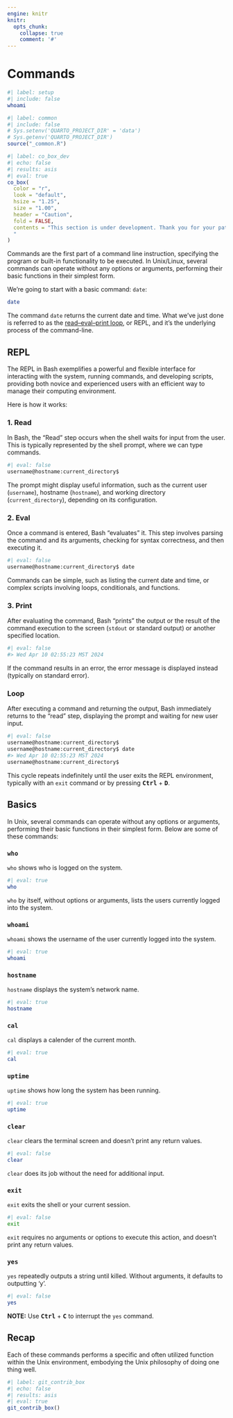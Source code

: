 ```yaml
---
engine: knitr
knitr:
  opts_chunk: 
    collapse: true
    comment: '#'
---
```


# Commands {#sec-commands}

```bash
#| label: setup
#| include: false
whoami
```


```r
#| label: common
#| include: false
# Sys.setenv('QUARTO_PROJECT_DIR' = 'data')
# Sys.getenv('QUARTO_PROJECT_DIR')
source("_common.R")
```


```r
#| label: co_box_dev
#| echo: false
#| results: asis
#| eval: true
co_box(
  color = "r",
  look = "default", 
  hsize = "1.25", 
  size = "1.00", 
  header = "Caution", 
  fold = FALSE,
  contents = "This section is under development. Thank you for your patience.
  "
)
```

Commands are the first part of a command line instruction, specifying the program or built-in functionality to be executed. In Unix/Linux, several commands can operate without any options or arguments, performing their basic functions in their simplest form.

We're going to start with a basic command: `date`:

```bash
date
```

The command `date` returns the current date and time. What we've just done is referred to as the [read–eval–print loop](https://www.computerhope.com/jargon/r/repl.htm), or REPL, and it's the underlying process of the command-line. 

## REPL

The REPL in Bash exemplifies a powerful and flexible interface for interacting with the system, running commands, and developing scripts, providing both novice and experienced users with an efficient way to manage their computing environment.

Here is how it works: 

### 1. Read

In Bash, the "Read" step occurs when the shell waits for input from the user. This is typically represented by the shell prompt, where we can type commands. 

```bash
#| eval: false
username@hostname:current_directory$
```

The prompt might display useful information, such as the current user (`username`), hostname (`hostname`), and working directory (`current_directory`), depending on its configuration.

### 2. Eval

Once a command is entered, Bash "evaluates" it. This step involves parsing the command and its arguments, checking for syntax correctness, and then executing it. 

```bash
#| eval: false
username@hostname:current_directory$ date
```

Commands can be simple, such as listing the current date and time, or complex scripts involving loops, conditionals, and functions.

### 3. Print

After evaluating the command, Bash "prints" the output or the result of the command execution to the screen (`stdout` or standard output) or another specified location. 

```bash
#| eval: false
#> Wed Apr 10 02:55:23 MST 2024
```

If the command results in an error, the error message is displayed instead (typically on standard error).

### Loop

After executing a command and returning the output, Bash immediately returns to the "read" step, displaying the prompt and waiting for new user input. 

```bash
#| eval: false
username@hostname:current_directory$
username@hostname:current_directory$ date
#> Wed Apr 10 02:55:23 MST 2024
username@hostname:current_directory$
```

This cycle repeats indefinitely until the user exits the REPL environment, typically with an `exit` command or by pressing **<kbd>Ctrl</kbd>** + **<kbd>D</kbd>**.



## Basics 

In Unix, several commands can operate without any options or arguments, performing their basic functions in their simplest form. Below are some of these commands:

### `who` 

`who` shows who is logged on the system. 

```bash
#| eval: true 
who
```

`who` by itself, without options or arguments, lists the users currently logged into the system.

### `whoami` 

`whoami` shows the username of the user currently logged into the system. 

```bash
#| eval: true 
whoami
```

### `hostname` 

`hostname` displays the system's network name.

```bash
#| eval: true
hostname
```

### `cal` 

`cal` displays a calender of the current month.

```bash
#| eval: true 
cal
```

### `uptime` 

`uptime` shows how long the system has been running.

```bash
#| eval: true 
uptime
```

### `clear` 

`clear` clears the terminal screen and doesn’t print any return values.

```bash
#| eval: false
clear
```

`clear` does its job without the need for additional input.

### `exit` 

`exit` exits the shell or your current session. 

```bash
#| eval: false
exit
```

`exit` requires no arguments or options to execute this action, and doesn't print any return values.

###  `yes` 

`yes` repeatedly outputs a string until killed. Without arguments, it defaults to outputting 'y'.

```bash
#| eval: false
yes
```

**NOTE:** Use **<kbd>Ctrl</kbd>** + **<kbd>C</kbd>** to interrupt the `yes` command.

## Recap

Each of these commands performs a specific and often utilized function within the Unix environment, embodying the Unix philosophy of doing one thing well.

```r
#| label: git_contrib_box
#| echo: false
#| results: asis
#| eval: true
git_contrib_box()
```
